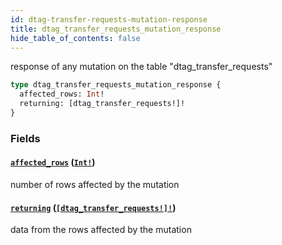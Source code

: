 ```yaml
---
id: dtag-transfer-requests-mutation-response
title: dtag_transfer_requests_mutation_response
hide_table_of_contents: false
---
```


response of any mutation on the table "dtag_transfer_requests"

```graphql
type dtag_transfer_requests_mutation_response {
  affected_rows: Int!
  returning: [dtag_transfer_requests!]!
}
```

### Fields

#### [`affected_rows`](#) ([`Int!`](/07-graphql/scalars/int))

number of rows affected by the mutation

#### [`returning`](#) ([`[dtag_transfer_requests!]!`](/07-graphql/objects/dtag-transfer-requests))

data from the rows affected by the mutation
